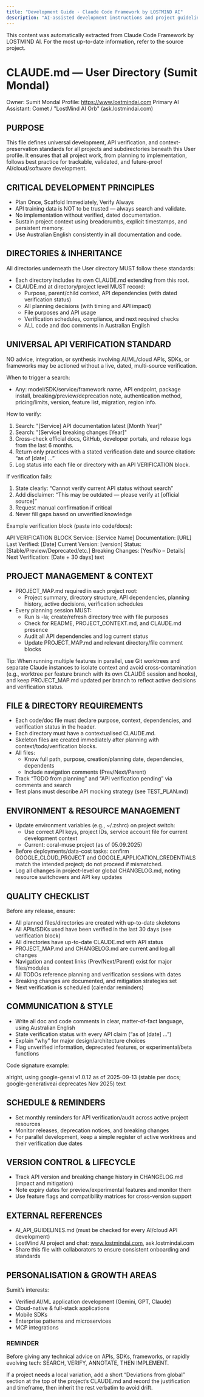 ```yaml
---
title: "Development Guide - Claude Code Framework by LOSTMIND AI"
description: "AI-assisted development instructions and project guidelines"
---
```


<Info>
This content was automatically extracted from Claude Code Framework by LOSTMIND AI.
For the most up-to-date information, refer to the source project.
</Info>

# CLAUDE.md — User Directory (Sumit Mondal)

Owner: Sumit Mondal
Profile: https://www.lostmindai.com
Primary AI Assistant: Comet / "LostMind AI Orb" (ask.lostmindai.com)

## PURPOSE
This file defines universal development, API verification, and context-preservation standards for all projects and subdirectories beneath this User profile. It ensures that all project work, from planning to implementation, follows best practice for trackable, validated, and future-proof AI/cloud/software development.

## CRITICAL DEVELOPMENT PRINCIPLES
- Plan Once, Scaffold Immediately, Verify Always
- API training data is NOT to be trusted — always search and validate.
- No implementation without verified, dated documentation.
- Sustain project context using breadcrumbs, explicit timestamps, and persistent memory.
- Use Australian English consistently in all documentation and code.

## DIRECTORIES & INHERITANCE
All directories underneath the User directory MUST follow these standards:
- Each directory includes its own CLAUDE.md extending from this root.
- CLAUDE.md at directory/project level MUST record:
  - Purpose, parent/child context, API dependencies (with dated verification status)
  - All planning decisions (with timing and API impact)
  - File purposes and API usage
  - Verification schedules, compliance, and next required checks
  - ALL code and doc comments in Australian English

## UNIVERSAL API VERIFICATION STANDARD
NO advice, integration, or synthesis involving AI/ML/cloud APIs, SDKs, or frameworks may be actioned without a live, dated, multi-source verification.

When to trigger a search:
- Any: model/SDK/service/framework name, API endpoint, package install, breaking/preview/deprecation note, authentication method, pricing/limits, version, feature list, migration, region info.

How to verify:
1) Search: "[Service] API documentation latest [Month Year]"
2) Search: "[Service] breaking changes [Year]"
3) Cross-check official docs, GitHub, developer portals, and release logs from the last 6 months.
4) Return only practices with a stated verification date and source citation: “as of [date] …”
5) Log status into each file or directory with an API VERIFICATION block.

If verification fails:
1) State clearly: “Cannot verify current API status without search”
2) Add disclaimer: “This may be outdated — please verify at [official source]”
3) Request manual confirmation if critical
4) Never fill gaps based on unverified knowledge

Example verification block (paste into code/docs):

API VERIFICATION BLOCK
Service: [Service Name]
Documentation: [URL]
Last Verified: [Date]
Current Version: [version]
Status: [Stable/Preview/Deprecated/etc.]
Breaking Changes: [Yes/No – Details]
Next Verification: [Date + 30 days]
text

## PROJECT MANAGEMENT & CONTEXT
- PROJECT_MAP.md required in each project root:
  - Project summary, directory structure, API dependencies, planning history, active decisions, verification schedules
- Every planning session MUST:
  - Run ls -la; create/refresh directory tree with file purposes
  - Check for README, PROJECT_CONTEXT.md, and CLAUDE.md presence
  - Audit all API dependencies and log current status
  - Update PROJECT_MAP.md and relevant directory/file comment blocks

Tip: When running multiple features in parallel, use Git worktrees and separate Claude instances to isolate context and avoid cross-contamination (e.g., worktree per feature branch with its own CLAUDE session and hooks), and keep PROJECT_MAP.md updated per branch to reflect active decisions and verification status.

## FILE & DIRECTORY REQUIREMENTS
- Each code/doc file must declare purpose, context, dependencies, and verification status in the header.
- Each directory must have a contextualised CLAUDE.md.
- Skeleton files are created immediately after planning with context/todo/verification blocks.
- All files:
  - Know full path, purpose, creation/planning date, dependencies, dependents
  - Include navigation comments (Prev/Next/Parent)
- Track “TODO from planning” and “API verification pending” via comments and search
- Test plans must describe API mocking strategy (see TEST_PLAN.md)

## ENVIRONMENT & RESOURCE MANAGEMENT
- Update environment variables (e.g., ~/.zshrc) on project switch:
  - Use correct API keys, project IDs, service account file for current development context
  - Current: coral-muse project (as of 05.09.2025)
- Before deployments/data-cost tasks: confirm GOOGLE_CLOUD_PROJECT and GOOGLE_APPLICATION_CREDENTIALS match the intended project; do not proceed if mismatched.
- Log all changes in project-level or global CHANGELOG.md, noting resource switchovers and API key updates

## QUALITY CHECKLIST
Before any release, ensure:
- All planned files/directories are created with up-to-date skeletons
- All APIs/SDKs used have been verified in the last 30 days (see verification block)
- All directories have up-to-date CLAUDE.md with API status
- PROJECT_MAP.md and CHANGELOG.md are current and log all changes
- Navigation and context links (Prev/Next/Parent) exist for major files/modules
- All TODOs reference planning and verification sessions with dates
- Breaking changes are documented, and mitigation strategies set
- Next verification is scheduled (calendar reminders)

## COMMUNICATION & STYLE
- Write all doc and code comments in clear, matter-of-fact language, using Australian English
- State verification status with every API claim (“as of [date] …”)
- Explain “why” for major design/architecture choices
- Flag unverified information, deprecated features, or experimental/beta functions

Code signature example:

alright, using google-genai v1.0.12 as of 2025-09-13 (stable per docs; google-generativeai deprecates Nov 2025)
text

## SCHEDULE & REMINDERS
- Set monthly reminders for API verification/audit across active project resources
- Monitor releases, deprecation notices, and breaking changes
- For parallel development, keep a simple register of active worktrees and their verification due dates

## VERSION CONTROL & LIFECYCLE
- Track API version and breaking change history in CHANGELOG.md (impact and mitigation)
- Note expiry dates for preview/experimental features and monitor them
- Use feature flags and compatibility matrices for cross-version support

## EXTERNAL REFERENCES
- AI_API_GUIDELINES.md (must be checked for every AI/cloud API development)
- LostMind AI project and chat: www.lostmindai.com, ask.lostmindai.com
- Share this file with collaborators to ensure consistent onboarding and standards

## PERSONALISATION & GROWTH AREAS
Sumit’s interests:
- Verified AI/ML application development (Gemini, GPT, Claude)
- Cloud-native & full-stack applications
- Mobile SDKs
- Enterprise patterns and microservices
- MCP integrations

### REMINDER
Before giving any technical advice on APIs, SDKs, frameworks, or rapidly evolving tech: SEARCH, VERIFY, ANNOTATE, THEN IMPLEMENT.

If a project needs a local variation, add a short “Deviations from global” section at the top of the project’s CLAUDE.md and record the justification and timeframe, then inherit the rest verbatim to avoid drift.